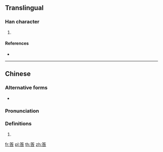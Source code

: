 {{character info/new}}
==Translingual==

===Han character===
{{Han char|rn=118|rad=竹|as=07|sn=13|four=|canj=HOIR,XHOIR}}

# {{defn|Han|sort=竹07}}

====References====
* {{Han ref|kx=0885.140|dkj=26061|hdz=52975.050|uh=7B68|ud=31592}}

----

==Chinese==
{{zh-forms}}

===Alternative forms===
* {{zh-l|䈄}}

===Pronunciation===
{{zh-pron
|m=hán
|c=
|h=pfs=
|md=
|mn=
|w=
|mc=y
|oc=y
|cat=
}}

===Definitions===
{{zh-hanzi}}

# {{zh-only used in|筨𥳔}}

[[fr:筨]]
[[pl:筨]]
[[th:筨]]
[[zh:筨]]